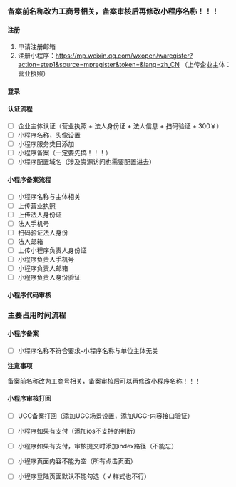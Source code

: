 
### 备案前名称改为工商号相关，备案审核后再修改小程序名称！！！

#### 注册

1. 申请注册邮箱
2. 注册小程序：https://mp.weixin.qq.com/wxopen/waregister?action=step1&source=mpregister&token=&lang=zh_CN
（上传企业主体：营业执照）

#### 登录


#### 认证流程

- [ ] 企业主体认证（营业执照 + 法人身份证 + 法人信息 + 扫码验证 + 300￥）
- [ ] 小程序名称，头像设置
- [ ] 小程序服务类目添加
- [ ] 小程序备案（一定要先搞！！！）
- [ ] 小程序配置域名（涉及资源访问也需要配置进去）

#### 小程序备案流程

- [ ] 小程序名称与主体相关
- [ ] 上传营业执照
- [ ] 上传法人身份证
- [ ] 法人手机号
- [ ] 扫码验证法人身份
- [ ] 法人邮箱
- [ ] 上传小程序负责人身份证
- [ ] 小程序负责人手机号
- [ ] 小程序负责人邮箱
- [ ] 小程序负责人身份验证

#### 小程序代码审核


### 主要占用时间流程

#### 小程序备案

- [ ] 小程序名称不符合要求-小程序名称与单位主体无关

 **注意事项**  
    
备案前名称改为工商号相关，备案审核后可以再修改小程序名称！！！

#### 小程序审核打回

- [ ] UGC备案打回（添加UGC场景设置，添加UGC-内容接口验证）
- [ ] 小程序如果有支付（添加ios不支持的判断）
- [ ] 小程序如果有支付，审核提交时添加index路径（不能忘）
- [ ] 小程序页面内容不能为空（所有点击页面）
- [ ] 小程序登陆页面默认不能勾选（ √ 样式也不行）




 